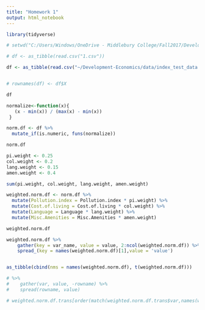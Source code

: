 ```yaml
---
title: "Homework 1"
output: html_notebook
---
```


```r
library(tidyverse)

# setwd("C:/Users/Windows/OneDrive - Middlebury College/Fall2017/Development_Economics")

# df <- as_tibble(read.csv("1.csv"))

df <- as_tibble(read.csv("~/Development-Economics/data/index_test_data.csv"))


# rownames(df) <- df$X

df
```

```r
normalize<-function(x){
   (x - min(x)) / (max(x) - min(x))
 }

norm.df <- df %>%
  mutate_if(is.numeric, funs(normalize))

norm.df

```

```r
pi.weight <- 0.25
col.weight <- 0.2
lang.weight <- 0.15
amen.weight <- 0.4

sum(pi.weight, col.weight, lang.weight, amen.weight)

weighted.norm.df <- norm.df %>%
  mutate(Pollution.index = Pollution.index * pi.weight) %>%
  mutate(Cost.of.living = Cost.of.living * col.weight) %>%
  mutate(Language = Language * lang.weight) %>%
  mutate(Misc.Amenities = Misc.Amenities * amen.weight)

weighted.norm.df

```



```r
weighted.norm.df %>%
    gather(key = var_name, value = value, 2:ncol(weighted.norm.df)) %>% 
    spread_(key = names(weighted.norm.df)[1],value = 'value')


as_tibble(cbind(nms = names(weighted.norm.df), t(weighted.norm.df)))

# %>% 
#    gather(var, value, -rowname) %>% 
#    spread(rowname, value) 

# weighted.norm.df.trans[order(match(weighted.norm.df.trans$var,names(weighted.norm.df))),]
```





